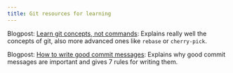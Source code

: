 ```yaml
---
title: Git resources for learning
---
```


Blogpost: [Learn git concepts, not commands](https://dev.to/unseenwizzard/learn-git-concepts-not-commands-4gjc): Explains really well the concepts of git, also more advanced ones like `rebase` or `cherry-pick`.


Blogpost: [How to write good commit messages](https://cbea.ms/git-commit/): Explains why good commit messages are important and gives 7 rules for writing them.

